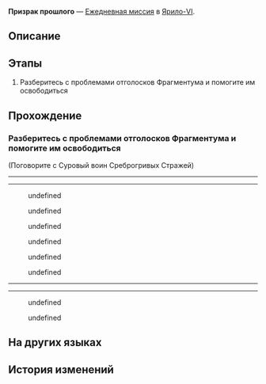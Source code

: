 {{Дополнить|Диалоги.}}
{{Миссия Инфобокс
|id              = 3011602
|Название        = 
|Изображение     = Миссия Освоения Призрак прошлого.png
|Тип             = Ежедневная миссия
|События         = 
|Глава           = 
|Условия         = 
|Персонажи       = Первопроходец; Суровый воин Среброгривых Стражей
|СтартЛокация    = Сточный проход
|Мир             = Ярило-VI
|Локации         = Сточный проход
|Предыдущая      = 
|Следующая       = 
|Награды         = Кредиты*5 000
}}
'''Призрак прошлого''' — [[Ежедневная миссия]] в [[Ярило-VI]].

==Описание==
{{Описание|<!--официальное описание из Перекрёстка судеб-->}}

==Этапы==
# Разберитесь с проблемами отголосков Фрагментума и помогите им освободиться

==Прохождение==
{{Дополнить}}


===Разберитесь с проблемами отголосков Фрагментума и помогите им освободиться===
{{Описание миссии|локация=Сточный проход|Среброгривые Стражи наткнулись на отголоски Фрагментума. Они не смогли их освободить, поскольку прижизненные желания призраков не были исполнены. Нужно им помочь.<br />Кажется, воин Среброгривых Стражей принял вас за воришку...}}
{{Диалог Начало}}

;(Поговорите с Суровый воин Среброгривых Стражей)
----
----
<!--Unknown TalkSentence: 301160201-->
:{{Диалог|Стрелка}} undefined
:{{Диалог|Стрелка}} undefined
:{{Диалог|Стрелка}} undefined
<!--Unknown TalkSentence: 301160203-->
:{{Диалог|Стрелка}} undefined
:{{Диалог|Стрелка}} undefined
:{{Диалог|Стрелка}} undefined
----
----
<!--Unknown TalkSentence: 301160221-->
:{{Диалог|Стрелка}} undefined
:{{Диалог|Стрелка}} undefined
<!--Unknown TalkSentence: 301160223-->
<!--Unknown TalkSentence: 301160226-->
{{Диалог Конец}}

==На других языках==
{{На других языках
|en   = Ghost of the Past
|zhs  = 过去之灵
|zht  = 過去之靈
|ja   = 過去の霊
|ko   = 과거의 영혼
|es   = Un fantasma del pasado
|fr   = Fantôme du passé
|ru   = Призрак прошлого
|th   = วิญญาณจากอดีต
|vi   = Linh Hồn Xưa Cũ
|de   = Geist aus der Vergangenheit
|id   = Hantu dari Masa Lalu
|pt   = Fantasma do Passado
}}

==История изменений==
{{История изменений|2.7}}
